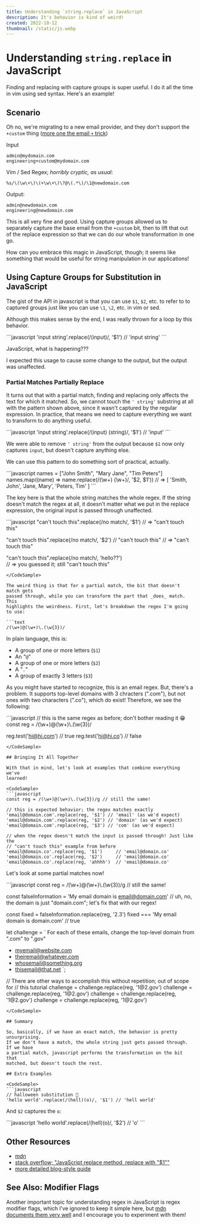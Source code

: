 ```yaml
---
title: Understanding `string.replace` in JavaScript
description: It's behavior is kind of weird!
created: 2022-10-12
thumbnail: /static/js.webp
---
```



# Understanding `string.replace` in JavaScript

Finding and replacing with capture groups is super useful. I do it all the time
in vim using sed syntax. Here's an example!

## Scenario

Oh no, we're migrating to a new email provider, and they don't support the
`+custom` thing ([more one the email `+`
trick](https://www.cnet.com/tech/services-and-software/6-clever-gmail-tricks-to-minimize-regret-frustration-and-spam/))

Input

```text
admin@mydomain.com
engineering+custom@mydomain.com
```

Vim / Sed Regex; _horribly cryptic, as usual_:

```text
%s/\(\w\+\)\(+\w\+\)\?@\(.*\)/\1@newdomain.com
```

Output:

```text
admin@newdomain.com
engineering@newdomain.com
```

This is all very fine and good. Using capture groups allowed us to separately
capture the base email from the `+custom` bit, then to lift that out of
the replace expression so that we can do our whole transformation in one go.

How can you embrace this magic in JavaScript, though; it seems like something
that would be useful for string manipulation in our applications!

## Using Capture Groups for Substitution in JavaScript

The gist of the API in javascript is that you can use `$1`, `$2`, etc. to refer
to to captured groups just like you can use `\1`, `\2`, etc. in vim or sed.

Although this makes sense by the end, I was really thrown for a loop by this
behavior.

<CodeSample>
```javascript
'input string'.replace(/(input)/, '$1') // 'input string'
```
</CodeSample>

<p className="
  font-extrabold
  text-xl
  text-transparent
  bg-clip-text
  bg-gradient-to-tr
  from-primary-500
  to-secondary-500
">JavaScript, what is happening???</p>

I expected this usage to cause some change to the output, but the output was
unaffected.

### Partial Matches Partially Replace

It turns out that with a partial match, finding and replacing only affects the
text for which it matched. So, we cannot touch the `' string'` substring at all
with the pattern shown above, since it wasn't captured by the regular
expression. In practice, that means we need to capture everything we want to
transform to do anything useful.

<CodeSample>
```javascript
'input string'.replace(/(input) (string)/, '$1') // 'input'
```
</CodeSample>

We were able to remove `' string'` from the output because `$1` now only
captures `input`, but doesn't capture anything else.

We can use this pattern to do something sort of practical, actually.

<CodeSample>
```javascript
names = ["John Smith", "Mary Jane", "Tim Peters"]
names.map((name) => name.replace(/(\w+) (\w+)/, '$2, $1'))
// => [ 'Smith, John', 'Jane, Mary', 'Peters, Tim' ]
```
</CodeSample>

The key here is that the whole string matches the whole regex. If the string
doesn't match the regex at all, it doesn't matter what we put in the replace
expression, the original input is passed through unaffected. 

<CodeSample>
```javascript
"can't touch this".replace(/no match/, '$1')  
// => "can't touch this"

"can't touch this".replace(/no match/, '$2')  // "can't touch this"
// => "can't touch this"

"can't touch this".replace(/no match/, 'hello??')  
// => you guessed it; still "can't touch this"
```
</CodeSample>

The weird thing is that for a partial match, the bit that doesn't match gets
passed through, while you can transform the part that _does_ match. This
highlights the weirdness. First, let's breakdown the regex I'm going to use:

```text
/(\w+)@(\w+)\.(\w{3})/
```

In plain language, this is:

- A group of one or more letters (`$1`)
- An "`@`"
- A group of one or more letters (`$2`)
- A "`.`"
- A group of exactly 3 letters (`$3`)

As you might have started to recognize, this is an email regex. But, there's a
problem. It supports top-level domains with 3 chracters (".com"), but not ones
with two characters (".co"), which do exist! Therefore, we see the following:

<CodeSample>
```javascript
// this is the same regex as before; don't bother reading it 😁
const reg = /(\w+)@(\w+)\.(\w{3})/

reg.test('hi@hi.com') // true
reg.test('hi@hi.co')  // false
```
</CodeSample>

## Bringing It All Together

With that in mind, let's look at examples that combine everything we've
learned!

<CodeSample>
```javascript
const reg = /(\w+)@(\w+)\.(\w{3})/g // still the same!

// this is expected behavior; the regex matches exactly
'email@domain.com'.replace(reg, '$1') // 'email' (as we'd expect)
'email@domain.com'.replace(reg, '$2') // 'domain' (as we'd expect)
'email@domain.com'.replace(reg, '$3') // 'com' (as we'd expect)

// when the regex doesn't match the input is passed through! Just like the
// "can't touch this" example from before
'email@domain.co'.replace(reg, '$1')     // 'email@domain.co'
'email@domain.co'.replace(reg, '$2')     // 'email@domain.co'
'email@domain.co'.replace(reg, 'ahhhh')  // 'email@domain.co'
```
</CodeSample>

Let's look at some partial matches now!

<CodeSample>
```javascript
const reg = /(\w+)@(\w+)\.(\w{3})/g // still the same!

const falseInformation = 'My email domain is email@domain.com'
// uh, no, the domain is just "domain.com"; let's fix that with our regex!

const fixed = falseInformation.replace(reg, '$2.$3')
fixed === 'My email domain is domain.com' // true

let challenge = `
  For each of these emails, change the top-level domain from ".com" to ".gov"

  - myemail@website.com
  - theiremail@whatever.com
  - whosemail@something.org
  - thisemail@that.net
`;

// There are other ways to accomplish this without repetition; out of scope for
// this tutorial
challenge = challenge.replace(reg, '$1@$2.gov')
challenge = challenge.replace(reg, '$1@$2.gov')
challenge = challenge.replace(reg, '$1@$2.gov')
challenge = challenge.replace(reg, '$1@$2.gov')
```
</CodeSample>

## Summary

So, basically, if we have an exact match, the behavior is pretty unsurprising.
If we don't have a match, the whole string just gets passed through. If we have
a partial match, javascript performs the transformation on the bit that
matched, but doesn't touch the rest.

## Extra Examples

<CodeSample>
```javascript
// halloween substitution 👻
'hello world'.replace(/(hell)(o)/, '$1') // 'hell world'
```
</CodeSample>

And `$2` captures the `o`:

<CodeSample>
```javascript
'hello world'.replace(/(hell)(o)/, '$2') // 'o'
```
</CodeSample>

## Other Resources

- [mdn](https://developer.mozilla.org/en-US/docs/Web/JavaScript/Reference/Global_Objects/RegExp/n)
- [stack overflow; "JavaScript replace method, replace with "$1""](https://stackoverflow.com/a/3235785)
- [more detailed blog-style
  guide](https://www.javascripttutorial.net/javascript-regex/replace/)

## See Also: Modifier Flags

Another important topic for understanding regex in JavaScript is regex modifier
flags, which I've ignored to keep it simple here, but [mdn documents them very
well](https://developer.mozilla.org/en-US/docs/Web/JavaScript/Guide/Regular_Expressions#advanced_searching_with_flags)
and I encourage you to experiment with them!

